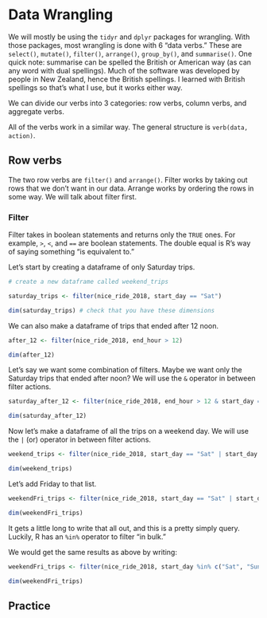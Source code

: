 # Data Wrangling

We will mostly be using the `tidyr` and `dplyr` packages for wrangling. With those packages, most wrangling is done with 6 "data verbs." These are `select()`, `mutate()`, `filter()`, `arrange()`, `group_by()`, and `summarise()`. One quick note: summarise can be spelled the British or American way (as can any word with dual spellings). Much of the software was developed by people in New Zealand, hence the British spellings. I learned with British spellings so that's what I use, but it works either way. 

We can divide our verbs into 3 categories: row verbs, column verbs, and aggregate verbs. 

All of the verbs work in a similar way. The general structure is `verb(data, action)`.

## Row verbs

The two row verbs are `filter()` and `arrange()`. Filter works by taking out rows that we don't want in our data. Arrange works by ordering the rows in some way. We will talk about filter first.

### Filter

Filter takes in boolean statements and returns only the `TRUE` ones. For example, `>`, `<`, and `==` are boolean statements. The double equal is R's way of saying something "is equivalent to."

Let's start by creating a dataframe of only Saturday trips.

```r
# create a new dataframe called weekend_trips

saturday_trips <- filter(nice_ride_2018, start_day == "Sat") 

dim(saturday_trips) # check that you have these dimensions
```

We can also make a dataframe of trips that ended after 12 noon.

```r
after_12 <- filter(nice_ride_2018, end_hour > 12) 

dim(after_12)
```

Let's say we want some combination of filters. Maybe we want only the Saturday trips that ended after noon? We will use the `&` operator in between filter actions.

```r
saturday_after_12 <- filter(nice_ride_2018, end_hour > 12 & start_day == "Sat")

dim(saturday_after_12)
```

Now let's make a dataframe of all the trips on a weekend day. We will use the `|` (or) operator in between filter actions. 

```r
weekend_trips <- filter(nice_ride_2018, start_day == "Sat" | start_day == "Sun")

dim(weekend_trips)
```

Let's add Friday to that list.

```r
weekendFri_trips <- filter(nice_ride_2018, start_day == "Sat" | start_day == "Sun" | start_day == "Fri")

dim(weekendFri_trips)
```

It gets a little long to write that all out, and this is a pretty simply query. Luckily, R has an `%in%` operator to filter "in bulk."

We would get the same results as above by writing:

```r
weekendFri_trips <- filter(nice_ride_2018, start_day %in% c("Sat", "Sun", "Fri"))

dim(weekendFri_trips)
```


## Practice
